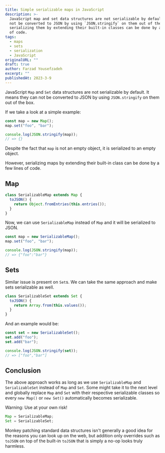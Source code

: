 ```yaml
---
title: Simple serializable maps in JavaScript
description: >-
  JavaScript map and set data structures are not serializable by default. It means they can
  not be converted to JSON by using `JSON.stringify` on them out of the box. However,
  serializing them by extending their built-in classes can be done by a few lines
  of code.
tags:
  - maps
  - sets
  - serialization
  - JavaScript
originalURL: ""
draft: true
author: Farzad Yousefzadeh
excerpt: ""
publishedAt: 2023-3-9
---
```


JavaScript `Map` and `Set` data structures are not serializable by default. It means they can
not be converted to JSON by using `JSON.stringify` on them out of the box.

If we take a look at a simple example:

```js
const map = new Map();
map.set("foo", "bar");

console.log(JSON.stringify(map));
// => {}
```

Despite the fact that `map` is not an empty object, it is serialized to an empty object.

However, serializing maps by extending their built-in class can be done by a few lines of code.

## Map

```js
class SerializableMap extends Map {
  toJSON() {
    return Object.fromEntries(this.entries());
  }
}
```

Now, we can use `SerializableMap` instead of `Map` and it will be serialized to JSON.

```js
const map = new SerializableMap();
map.set("foo", "bar");

console.log(JSON.stringify(map));
// => {"foo":"bar"}
```

## Sets

Similar issue is present on `Set`s. We can take the same approach and make sets serializable as well.

```js
class SerializableSet extends Set {
  toJSON() {
    return Array.from(this.values());
  }
}
```

And an example would be:

```js
const set = new SerializableSet();
set.add("foo");
set.add("bar");

console.log(JSON.stringify(set));
// => ["foo","bar"]
```

## Conclusion

The above approach works as long as we use `SerializableMap` and `SerializableSet` instead of `Map` and `Set`. Some might take it to the next level and globally replace `Map` and `Set` with their respective serializable classes so every `new Map()` or `new Set()` automatically becomes serializable.

<Warning>Warning: Use at your own risk!</Warning>

```js
Map = SerializableMap;
Set = SerializableSet;
```

Monkey patching standard data structures isn't generally a good idea for the reasons you can look up on the web, but addition only overrides such as `toJSON` on top of the built-in `toJSON` that is simply a no-op looks truly harmless.
